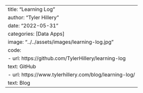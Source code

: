 ---
title: "Learning Log"
author: "Tyler Hillery"
date: "2022-05-31"
categories: [Data Apps]
image: "../../assets/images/learning-log.jpg"
code: 
  - url: https://github.com/TylerHillery/learning-log
    text: GitHub
  - url: https://www.tylerhillery.com/blog/learning-log/
    text: Blog
---